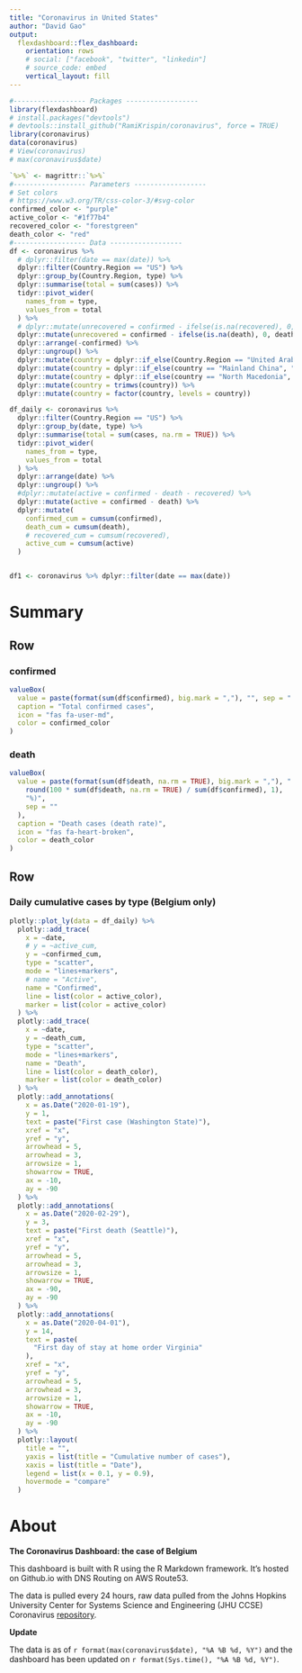 ```yaml
---
title: "Coronavirus in United States"
author: "David Gao"
output: 
  flexdashboard::flex_dashboard:
    orientation: rows
    # social: ["facebook", "twitter", "linkedin"]
    # source_code: embed
    vertical_layout: fill
---
```


```r
#------------------ Packages ------------------
library(flexdashboard)
# install.packages("devtools")
# devtools::install_github("RamiKrispin/coronavirus", force = TRUE)
library(coronavirus)
data(coronavirus)
# View(coronavirus)
# max(coronavirus$date)

`%>%` <- magrittr::`%>%`
#------------------ Parameters ------------------
# Set colors
# https://www.w3.org/TR/css-color-3/#svg-color
confirmed_color <- "purple"
active_color <- "#1f77b4"
recovered_color <- "forestgreen"
death_color <- "red"
#------------------ Data ------------------
df <- coronavirus %>%
  # dplyr::filter(date == max(date)) %>%
  dplyr::filter(Country.Region == "US") %>%
  dplyr::group_by(Country.Region, type) %>%
  dplyr::summarise(total = sum(cases)) %>%
  tidyr::pivot_wider(
    names_from = type,
    values_from = total
  ) %>%
  # dplyr::mutate(unrecovered = confirmed - ifelse(is.na(recovered), 0, recovered) - ifelse(is.na(death), 0, death)) %>%
  dplyr::mutate(unrecovered = confirmed - ifelse(is.na(death), 0, death)) %>%
  dplyr::arrange(-confirmed) %>%
  dplyr::ungroup() %>%
  dplyr::mutate(country = dplyr::if_else(Country.Region == "United Arab Emirates", "UAE", Country.Region)) %>%
  dplyr::mutate(country = dplyr::if_else(country == "Mainland China", "China", country)) %>%
  dplyr::mutate(country = dplyr::if_else(country == "North Macedonia", "N.Macedonia", country)) %>%
  dplyr::mutate(country = trimws(country)) %>%
  dplyr::mutate(country = factor(country, levels = country))

df_daily <- coronavirus %>%
  dplyr::filter(Country.Region == "US") %>%
  dplyr::group_by(date, type) %>%
  dplyr::summarise(total = sum(cases, na.rm = TRUE)) %>%
  tidyr::pivot_wider(
    names_from = type,
    values_from = total
  ) %>%
  dplyr::arrange(date) %>%
  dplyr::ungroup() %>%
  #dplyr::mutate(active = confirmed - death - recovered) %>%
  dplyr::mutate(active = confirmed - death) %>%
  dplyr::mutate(
    confirmed_cum = cumsum(confirmed),
    death_cum = cumsum(death),
    # recovered_cum = cumsum(recovered),
    active_cum = cumsum(active)
  )


df1 <- coronavirus %>% dplyr::filter(date == max(date))
```

Summary
=======================================================================

Row {data-width=400}
-----------------------------------------------------------------------

### confirmed {.value-box}

```r

valueBox(
  value = paste(format(sum(df$confirmed), big.mark = ","), "", sep = " "),
  caption = "Total confirmed cases",
  icon = "fas fa-user-md",
  color = confirmed_color
)
```
















### death {.value-box}

```r

valueBox(
  value = paste(format(sum(df$death, na.rm = TRUE), big.mark = ","), " (",
    round(100 * sum(df$death, na.rm = TRUE) / sum(df$confirmed), 1),
    "%)",
    sep = ""
  ),
  caption = "Death cases (death rate)",
  icon = "fas fa-heart-broken",
  color = death_color
)
```


Row
-----------------------------------------------------------------------

### **Daily cumulative cases by type** (Belgium only)
    
```r
plotly::plot_ly(data = df_daily) %>%
  plotly::add_trace(
    x = ~date,
    # y = ~active_cum,
    y = ~confirmed_cum,
    type = "scatter",
    mode = "lines+markers",
    # name = "Active",
    name = "Confirmed",
    line = list(color = active_color),
    marker = list(color = active_color)
  ) %>%
  plotly::add_trace(
    x = ~date,
    y = ~death_cum,
    type = "scatter",
    mode = "lines+markers",
    name = "Death",
    line = list(color = death_color),
    marker = list(color = death_color)
  ) %>%
  plotly::add_annotations(
    x = as.Date("2020-01-19"),
    y = 1,
    text = paste("First case (Washington State)"),
    xref = "x",
    yref = "y",
    arrowhead = 5,
    arrowhead = 3,
    arrowsize = 1,
    showarrow = TRUE,
    ax = -10,
    ay = -90
  ) %>%
  plotly::add_annotations(
    x = as.Date("2020-02-29"),
    y = 3,
    text = paste("First death (Seattle)"),
    xref = "x",
    yref = "y",
    arrowhead = 5,
    arrowhead = 3,
    arrowsize = 1,
    showarrow = TRUE,
    ax = -90,
    ay = -90
  ) %>%
  plotly::add_annotations(
    x = as.Date("2020-04-01"),
    y = 14,
    text = paste(
      "First day of stay at home order Virginia"
    ),
    xref = "x",
    yref = "y",
    arrowhead = 5,
    arrowhead = 3,
    arrowsize = 1,
    showarrow = TRUE,
    ax = -10,
    ay = -90
  ) %>%
  plotly::layout(
    title = "",
    yaxis = list(title = "Cumulative number of cases"),
    xaxis = list(title = "Date"),
    legend = list(x = 0.1, y = 0.9),
    hovermode = "compare"
  )
```

<!-- Comparison -->
<!-- ======================================================================= -->


<!-- Column {data-width=400} -->
<!-- ------------------------------------- -->


<!-- ### **Daily new confirmed cases** -->

<!-- ```{r} -->
<!-- daily_confirmed <- coronavirus %>% -->
<!--   dplyr::filter(type == "confirmed") %>% -->
<!--   dplyr::filter(date >= "2020-02-29") %>% -->
<!--   dplyr::mutate(country = Country.Region) %>% -->
<!--   dplyr::group_by(date, country) %>% -->
<!--   dplyr::summarise(total = sum(cases)) %>% -->
<!--   dplyr::ungroup() %>% -->
<!--   tidyr::pivot_wider(names_from = country, values_from = total) -->

<!-- #---------------------------------------- -->
<!-- # Plotting the data -->

<!-- daily_confirmed %>% -->
<!--   plotly::plot_ly() %>% -->
<!--   plotly::add_trace( -->
<!--     x = ~date, -->
<!--     y = ~Belgium, -->
<!--     type = "scatter", -->
<!--     mode = "lines+markers", -->
<!--     name = "Belgium" -->
<!--   ) %>% -->
<!--   # plotly::add_trace( -->
<!--   #   x = ~date, -->
<!--   #   y = ~France, -->
<!--   #   type = "scatter", -->
<!--   #   mode = "lines+markers", -->
<!--   #   name = "France" -->
<!--   # ) %>% -->
<!--   plotly::add_trace( -->
<!--     x = ~date, -->
<!--     y = ~Spain, -->
<!--     type = "scatter", -->
<!--     mode = "lines+markers", -->
<!--     name = "Spain" -->
<!--   ) %>% -->
<!--   plotly::add_trace( -->
<!--     x = ~date, -->
<!--     y = ~Italy, -->
<!--     type = "scatter", -->
<!--     mode = "lines+markers", -->
<!--     name = "Italy" -->
<!--   ) %>% -->
<!--   plotly::layout( -->
<!--     title = "", -->
<!--     legend = list(x = 0.1, y = 0.9), -->
<!--     yaxis = list(title = "Number of new confirmed cases"), -->
<!--     xaxis = list(title = "Date"), -->
<!--     # paper_bgcolor = "black", -->
<!--     # plot_bgcolor = "black", -->
<!--     # font = list(color = 'white'), -->
<!--     hovermode = "compare", -->
<!--     margin = list( -->
<!--       # l = 60, -->
<!--       # r = 40, -->
<!--       b = 10, -->
<!--       t = 10, -->
<!--       pad = 2 -->
<!--     ) -->
<!--   ) -->
<!-- ``` -->
 
<!-- ### **Cases distribution by type** -->

<!-- ```{r daily_summary} -->
<!-- df_EU <- coronavirus %>% -->
<!--   # dplyr::filter(date == max(date)) %>% -->
<!--   dplyr::filter(Country.Region == "Belgium" | -->
<!--     Country.Region == "France" | -->
<!--     Country.Region == "Italy" | -->
<!--     Country.Region == "Spain") %>% -->
<!--   dplyr::group_by(Country.Region, type) %>% -->
<!--   dplyr::summarise(total = sum(cases)) %>% -->
<!--   tidyr::pivot_wider( -->
<!--     names_from = type, -->
<!--     values_from = total -->
<!--   ) %>% -->
<!--   # dplyr::mutate(unrecovered = confirmed - ifelse(is.na(recovered), 0, recovered) - ifelse(is.na(death), 0, death)) %>% -->
<!--   dplyr::mutate(unrecovered = confirmed - ifelse(is.na(death), 0, death)) %>% -->
<!--   dplyr::arrange(confirmed) %>% -->
<!--   dplyr::ungroup() %>% -->
<!--   dplyr::mutate(country = dplyr::if_else(Country.Region == "United Arab Emirates", "UAE", Country.Region)) %>% -->
<!--   dplyr::mutate(country = dplyr::if_else(country == "Mainland China", "China", country)) %>% -->
<!--   dplyr::mutate(country = dplyr::if_else(country == "North Macedonia", "N.Macedonia", country)) %>% -->
<!--   dplyr::mutate(country = trimws(country)) %>% -->
<!--   dplyr::mutate(country = factor(country, levels = country)) -->

<!-- plotly::plot_ly( -->
<!--   data = df_EU, -->
<!--   x = ~country, -->
<!--   # y = ~unrecovered, -->
<!--   y = ~ confirmed, -->
<!--   # text =  ~ confirmed, -->
<!--   # textposition = 'auto', -->
<!--   type = "bar", -->
<!--   name = "Confirmed", -->
<!--   marker = list(color = active_color) -->
<!-- ) %>% -->
<!--   plotly::add_trace( -->
<!--     y = ~death, -->
<!--     # text =  ~ death, -->
<!--     # textposition = 'auto', -->
<!--     name = "Death", -->
<!--     marker = list(color = death_color) -->
<!--   ) %>% -->
<!--   plotly::layout( -->
<!--     barmode = "stack", -->
<!--     yaxis = list(title = "Total cases"), -->
<!--     xaxis = list(title = ""), -->
<!--     hovermode = "compare", -->
<!--     margin = list( -->
<!--       # l = 60, -->
<!--       # r = 40, -->
<!--       b = 10, -->
<!--       t = 10, -->
<!--       pad = 2 -->
<!--     ) -->
<!--   ) -->
<!-- ``` -->


<!-- Map -->
<!-- ======================================================================= -->

<!-- ### **World map of cases** (*use + and - icons to zoom in/out*) -->

<!-- ```{r} -->
<!-- # map tab added by Art Steinmetz -->
<!-- library(leaflet) -->
<!-- library(leafpop) -->
<!-- library(purrr) -->
<!-- cv_data_for_plot <- coronavirus %>% -->
<!--   # dplyr::filter(Country.Region == "Belgium") %>% -->
<!--   dplyr::filter(cases > 0) %>% -->
<!--   dplyr::group_by(Country.Region, Province.State, Lat, Long, type) %>% -->
<!--   dplyr::summarise(cases = sum(cases)) %>% -->
<!--   dplyr::mutate(log_cases = 2 * log(cases)) %>% -->
<!--   dplyr::ungroup() -->
<!-- cv_data_for_plot.split <- cv_data_for_plot %>% split(cv_data_for_plot$type) -->
<!-- pal <- colorFactor(c("orange", "red", "green"), domain = c("confirmed", "death", "recovered")) -->
<!-- map_object <- leaflet() %>% addProviderTiles(providers$Stamen.Toner) -->
<!-- names(cv_data_for_plot.split) %>% -->
<!--   purrr::walk(function(df) { -->
<!--     map_object <<- map_object %>% -->
<!--       addCircleMarkers( -->
<!--         data = cv_data_for_plot.split[[df]], -->
<!--         lng = ~Long, lat = ~Lat, -->
<!--         #                 label=~as.character(cases), -->
<!--         color = ~ pal(type), -->
<!--         stroke = FALSE, -->
<!--         fillOpacity = 0.8, -->
<!--         radius = ~log_cases, -->
<!--         popup = leafpop::popupTable(cv_data_for_plot.split[[df]], -->
<!--           feature.id = FALSE, -->
<!--           row.numbers = FALSE, -->
<!--           zcol = c("type", "cases", "Country.Region", "Province.State") -->
<!--         ), -->
<!--         group = df, -->
<!--         #                 clusterOptions = markerClusterOptions(removeOutsideVisibleBounds = F), -->
<!--         labelOptions = labelOptions( -->
<!--           noHide = F, -->
<!--           direction = "auto" -->
<!--         ) -->
<!--       ) -->
<!--   }) -->

<!-- map_object %>% -->
<!--   addLayersControl( -->
<!--     overlayGroups = names(cv_data_for_plot.split), -->
<!--     options = layersControlOptions(collapsed = FALSE) -->
<!--   ) -->
<!-- ``` -->





About
=======================================================================

**The Coronavirus Dashboard: the case of Belgium**

This dashboard is built with R using the R Markdown framework. It's hosted on Github.io with DNS Routing on AWS Route53.

The data is pulled every 24 hours, raw data pulled from the Johns Hopkins University Center for Systems Science and Engineering (JHU CCSE) Coronavirus [repository](https://github.com/RamiKrispin/coronavirus-csv){target="_blank"}.

**Update**

The data is as of `r format(max(coronavirus$date), "%A %B %d, %Y")` and the dashboard has been updated on `r format(Sys.time(), "%A %B %d, %Y")`.